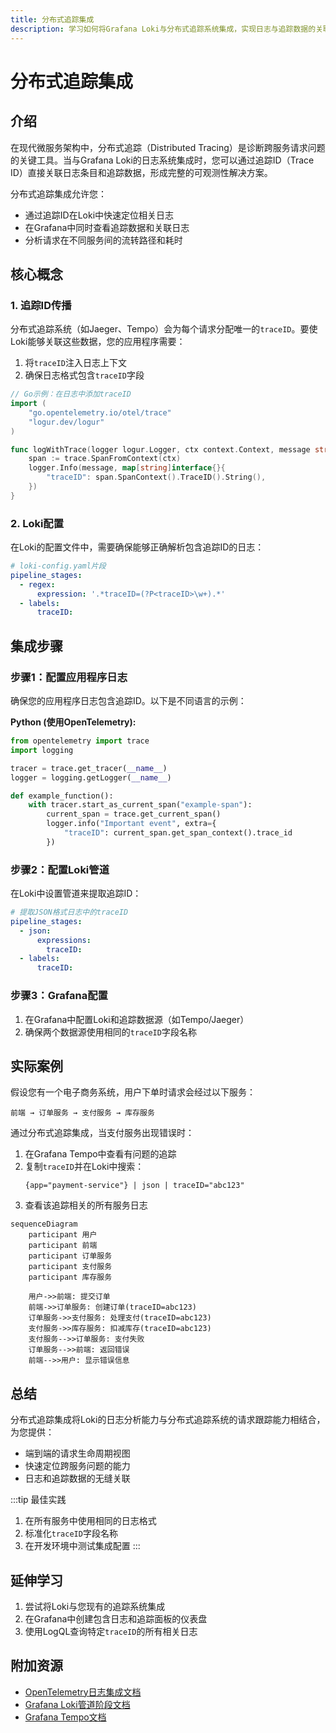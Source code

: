 ```yaml
---
title: 分布式追踪集成
description: 学习如何将Grafana Loki与分布式追踪系统集成，实现日志与追踪数据的关联分析。
---
```


# 分布式追踪集成

## 介绍

在现代微服务架构中，分布式追踪（Distributed Tracing）是诊断跨服务请求问题的关键工具。当与Grafana Loki的日志系统集成时，您可以通过追踪ID（Trace ID）直接关联日志条目和追踪数据，形成完整的可观测性解决方案。

分布式追踪集成允许您：
- 通过追踪ID在Loki中快速定位相关日志
- 在Grafana中同时查看追踪数据和关联日志
- 分析请求在不同服务间的流转路径和耗时

## 核心概念

### 1. 追踪ID传播

分布式追踪系统（如Jaeger、Tempo）会为每个请求分配唯一的`traceID`。要使Loki能够关联这些数据，您的应用程序需要：

1. 将`traceID`注入日志上下文
2. 确保日志格式包含`traceID`字段

```go
// Go示例：在日志中添加traceID
import (
    "go.opentelemetry.io/otel/trace"
    "logur.dev/logur"
)

func logWithTrace(logger logur.Logger, ctx context.Context, message string) {
    span := trace.SpanFromContext(ctx)
    logger.Info(message, map[string]interface{}{
        "traceID": span.SpanContext().TraceID().String(),
    })
}
```

### 2. Loki配置

在Loki的配置文件中，需要确保能够正确解析包含追踪ID的日志：

```yaml
# loki-config.yaml片段
pipeline_stages:
  - regex:
      expression: '.*traceID=(?P<traceID>\w+).*'
  - labels:
      traceID:
```

## 集成步骤

### 步骤1：配置应用程序日志

确保您的应用程序日志包含追踪ID。以下是不同语言的示例：

**Python (使用OpenTelemetry):**
```python
from opentelemetry import trace
import logging

tracer = trace.get_tracer(__name__)
logger = logging.getLogger(__name__)

def example_function():
    with tracer.start_as_current_span("example-span"):
        current_span = trace.get_current_span()
        logger.info("Important event", extra={
            "traceID": current_span.get_span_context().trace_id
        })
```

### 步骤2：配置Loki管道

在Loki中设置管道来提取追踪ID：

```yaml
# 提取JSON格式日志中的traceID
pipeline_stages:
  - json:
      expressions:
        traceID:
  - labels:
      traceID:
```

### 步骤3：Grafana配置

1. 在Grafana中配置Loki和追踪数据源（如Tempo/Jaeger）
2. 确保两个数据源使用相同的`traceID`字段名称

## 实际案例

假设您有一个电子商务系统，用户下单时请求会经过以下服务：

```
前端 → 订单服务 → 支付服务 → 库存服务
```

通过分布式追踪集成，当支付服务出现错误时：

1. 在Grafana Tempo中查看有问题的追踪
2. 复制`traceID`并在Loki中搜索：
   ```logql
   {app="payment-service"} | json | traceID="abc123"
   ```
3. 查看该追踪相关的所有服务日志

```mermaid
sequenceDiagram
    participant 用户
    participant 前端
    participant 订单服务
    participant 支付服务
    participant 库存服务
    
    用户->>前端: 提交订单
    前端->>订单服务: 创建订单(traceID=abc123)
    订单服务->>支付服务: 处理支付(traceID=abc123)
    支付服务->>库存服务: 扣减库存(traceID=abc123)
    支付服务-->>订单服务: 支付失败
    订单服务-->>前端: 返回错误
    前端-->>用户: 显示错误信息
```

## 总结

分布式追踪集成将Loki的日志分析能力与分布式追踪系统的请求跟踪能力相结合，为您提供：

- 端到端的请求生命周期视图
- 快速定位跨服务问题的能力
- 日志和追踪数据的无缝关联

:::tip 最佳实践
1. 在所有服务中使用相同的日志格式
2. 标准化`traceID`字段名称
3. 在开发环境中测试集成配置
:::

## 延伸学习

1. 尝试将Loki与您现有的追踪系统集成
2. 在Grafana中创建包含日志和追踪面板的仪表盘
3. 使用LogQL查询特定`traceID`的所有相关日志

## 附加资源

- [OpenTelemetry日志集成文档](https://opentelemetry.io/docs/)
- [Grafana Loki管道阶段文档](https://grafana.com/docs/loki/latest/configuration/pipeline_stages/)
- [Grafana Tempo文档](https://grafana.com/docs/tempo/latest/)